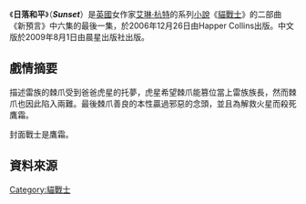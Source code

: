 {{noteTA|G1=貓戰士}}
{{Infobox Book 
| name                 = 日落和平
| image                = [[File:Warriors_Sunset_cover.jpg|200px]]
| image_caption        = 日落和平封面
| author               = [[艾琳·杭特|艾琳·杭特]]
| title_orig           = Sunset
| translator           = 謝雅文
| illustrator          =
| cover_artist         = 北士品牌設計顧問
| country              = [[英國|英國]]
| language             = {{flagicon|UK}} [[英語|英語]]<br />{{flagicon|TWN}} [[繁體中文|繁體中文]]
| series               = 《[[貓戰士|貓戰士]]：新預言》
| subject              = 
| genre                = [[奇幻文學|奇幻文學]]
| publisher            = {{flagicon|UK}} [[哈潑·柯林斯出版社|哈潑·柯林斯出版社]]<br />{{flagicon|TWN}} [[晨星出版社|晨星出版社]]
| release_date         = 2006年12月26日<ref>[http://www.harpercollinschildrens.com/Kids/BookDetail.aspx?isbn13=9780060827694 Warriors: The New Prophecy #6: Sunset, By Erin Hunter](HarperCollins Children's Books)</ref>
| chinese_release_date = 2009年8月1日
| media_type           = 
| pages                = 
| format               =
| isbn                 = 
| oclc                 = 
| preceded_by          = [[黃昏戰爭|黃昏戰爭]]
| followed_by          = [[預視力量|預視力量]]
}}

《'''日落和平'''》（'''''Sunset'''''）是[[英國|英國]]女作家[[艾琳·杭特|艾琳·杭特]]的系列[[小說|小說]]《[[貓戰士|貓戰士]]》的二部曲《新預言》中六集的最後一集，於2006年12月26日由Happer Collins出版。中文版於2009年8月1日由晨星出版社出版。

== 戲情摘要 ==
描述雷族的棘爪受到爸爸虎星的托夢，虎星希望棘爪能篡位當上雷族族長，然而棘爪也因此陷入兩難。最後棘爪善良的本性贏過邪惡的念頭，並且為解救火星而殺死鷹霜。

封面戰士是鷹霜。

== 資料來源 ==
{{reflist}}

{{Warriorcats}}

[[Category:貓戰士|Category:貓戰士]]